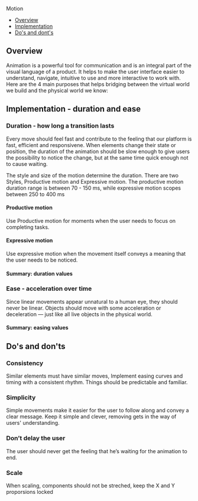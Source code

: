 

<Meta title="Foundations/Motion" />

<ComponentName withFoundationBackground>Motion</ComponentName>

- [Overview](#overview)
- [Implementation](#implementation---duration-and-ease)
- [Do's and dont's](do's-and-don'ts)

## Overview

Animation is a powerful tool for communication and is an integral part of the visual language of a product. It helps to make the user interface easier to understand, navigate, intuitive to use and more interactive to work with. Here are the 4 main purposes that helps bridging between the virtual world we build and the physical world we know:

<AnimationOverviews />

## Implementation - duration and ease

### Duration - how long a transition lasts

Every move should feel fast and contribute to the feeling that our platform is fast, efficient and responsivene.
When elements change their state or position, the duration of the animation should be slow enough to give users the possibility to notice the change, but at the same time quick enough not to cause waiting.

The style and size of the motion determine the duration. There are two Styles, Productive motion and Expressive motion. The productive motion duration range is between 70 - 150 ms, while expressive motion scopes between 250 to 400 ms

#### Productive motion

Use Productive motion for moments when the user needs to focus on completing tasks.
<DurationProductiveTokens />

#### Expressive motion

Use expressive motion when the movement itself conveys a meaning that the user needs to be noticed.

<DurationExpressiveTokens />

#### Summary: duration values
<DurationTokenTable />

### Ease - acceleration over time

Since linear movements appear unnatural to a human eye, they should never be linear. Objects should move with some acceleration or deceleration — just like all live objects in the physical world.

<EasingOverviews />

#### Summary: easing values
<EasingTokenTable/>

## Do's and don'ts

### Consistency

Similar elements must have similar moves, Implement easing curves and timing with a consistent rhythm.
Things should be predictable and familiar.

### Simplicity

Simple movements make it easier for the user to follow along and convey a clear message. Keep it simple and clever, removing gets in the way of users' understanding.

### Don’t delay the user

The user should never get the feeling that he’s waiting for the animation to end.

### Scale

When scaling, components should not be streched, keep the X and Y proporsions locked
